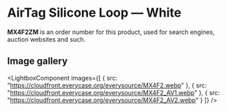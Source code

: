 
# AirTag Silicone Loop — White

<Callout type='info' emoji='👉🏻'>**MX4F2ZM** is an order number for this product, used for search engines, auction websites and such.</Callout>

## Image gallery

<LightboxComponent
    images={[
      {
        src: "https://cloudfront.everycase.org/everysource/MX4F2.webp"
      },
      {
        src: "https://cloudfront.everycase.org/everysource/MX4F2_AV1.webp"
      },
      {
        src: "https://cloudfront.everycase.org/everysource/MX4F2_AV2.webp"
      }
    ]}
  />
